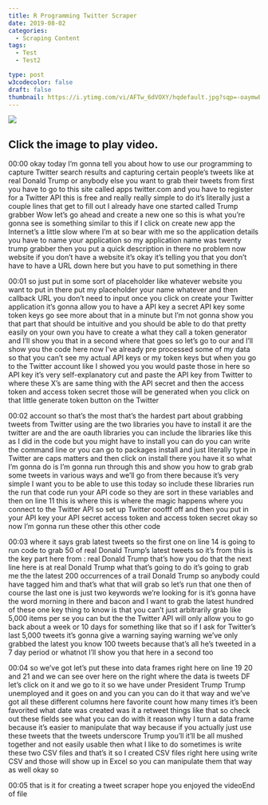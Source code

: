 ```yaml
---
title: R Programming Twitter Scraper
date: 2019-08-02
categories:
  - Scraping Content
tags:
  - Test
  - Test2

type: post
w3codecolor: false
draft: false
thumbnail: https://i.ytimg.com/vi/AFTw_6dVOXY/hqdefault.jpg?sqp=-oaymwEZCNACELwBSFXyq4qpAwsIARUAAIhCGAFwAQ==&rs=AOn4CLDyBeI9iEE8LdEvLGfLSLwPPrZhvA
---
```


<a href="https://www.youtube.com/watch?v=AFTw_6dVOXY">
<img src="https://i.ytimg.com/vi/AFTw_6dVOXY/hqdefault.jpg?sqp=-oaymwEZCNACELwBSFXyq4qpAwsIARUAAIhCGAFwAQ==&rs=AOn4CLDyBeI9iEE8LdEvLGfLSLwPPrZhvA">
</a>



## Click the image to play video.



00:00
okay today I'm gonna tell you about how to use our programming to capture
Twitter search results and capturing certain people's tweets like at real
Donald Trump or anybody else you want to
grab their tweets from first you have to go to this site called apps twitter.com
and you have to register for a Twitter API this is free and really really
simple to do it's literally just a couple lines that get to fill out I
already have one started called Trump grabber Wow let's go ahead and create a
new one so this is what you're gonna see is something similar to this if I click
on create new app the Internet's a little slow where I'm at so bear with me
so the application details you have to name your application so my application
name was twenty trump grabber then you put a quick description in there no
problem now website if you don't have a website it's okay it's telling you that
you don't have to have a URL down here but you have to put something in there

00:01
so just put in some sort of placeholder like whatever website you want to put in
there put my placeholder your name whatever and then callback URL you don't
need to input once you click on create your Twitter application it's gonna
allow you to have a API key a secret API key some token keys go see
more about that in a minute but I'm not gonna show you that part that should be
intuitive and you should be able to do that pretty easily on your own you have
to create a what they call a token generator and I'll show you that in a
second where that goes so let's go to our and I'll show you the code here now
I've already pre processed some of my data so that you can't see my actual API
keys or my token keys but when you go to the Twitter account like I showed you
you would paste those in here so API key it's very self-explanatory
cut and paste the API key from Twitter to where these X's are same thing with
the API secret and then the access token and access token secret those will be
generated when you click on that little generate token button on the Twitter

00:02
account so that's the most that's the hardest part about grabbing tweets from
Twitter using are the two libraries you have to install it are the twitter are
and the are oauth libraries you can include the libraries like this as I did
in the code but you might have to install you can do you can write the command
line or you can go to packages install and just literally type in Twitter are
caps matters and then click on install there you have it so what I'm gonna do
is I'm gonna run through this and show you how to grab grab some tweets in
various ways and we'll go from there because it's
very simple I want you to be able to use this today so include these libraries
run the run that code run your API code so they are sort in these variables and
then on line 11 this is where this is where the magic happens where you
connect to the Twitter API so set up Twitter
ooofff off and then you put in your API key your API secret access token and
access token secret okay so now I'm gonna run these other this other code

00:03
where it says grab latest tweets so the first one on line 14 is going to run
code to grab 50 of real Donald Trump's latest tweets so it's from this is the
key part here from : real Donald Trump that's how you do that
the next line here is at real Donald Trump what that's going to do it's going
to grab me the the latest 200 occurrences of a trail Donald Trump so
anybody could have tagged him and that's what that will grab so let's run that
one then of course the last one is just two keywords we're looking for is it's
gonna have the word morning in there and bacon and I want to grab the latest
hundred of these one key thing to know is that you can't just arbitrarily grab
like 5,000 items per se you can but the the Twitter API will only allow you to
go back about a week or 10 days for something like that so if I ask for
Twitter's last 5,000 tweets it's gonna give a warning saying warning we've only
grabbed the latest you know 100 tweets because that's all he's tweeted in a 7
day period or whatnot I'll show you that here in a second too

00:04
so we've got let's put these into data frames right here on line 19 20 and 21
and we can see over here on the right where the data is tweets DF let's click
on it and we go to it so we have under President Trump Trump unemployed and it
goes on and you can you can do it that way and we've got all these different
columns here favorite count how many times it's been favorited what date was
created was it a retweet things like that so check out
these fields see what you can do with it reason why I turn a data frame because
it's easier to manipulate that way because if you actually just use these
tweets that the tweets underscore Trump you'll it'll be all mushed together and
not easily usable then what I like to do sometimes is write these two CSV files
and that's it so I created CSV files right here using write CSV and those
will show up in Excel so you can manipulate them that way as well okay so

00:05
that is it for creating a tweet scraper hope you enjoyed the videoEnd of file

